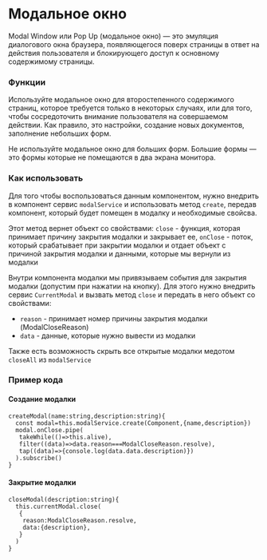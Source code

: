 
<Meta of={ModalStories} />

# Модальное окно

Modal Window или Pop Up (модальное окно) — это эмуляция диалогового окна браузера, появляющегося поверх страницы
в ответ на действия пользователя и блокирующего доступ к основному содержимому страницы.

### Функции

Используйте модальное окно для второстепенного содержимого страниц, которое требуется только в некоторых случаях,
или для того, чтобы сосредоточить внимание пользователя на совершаемом действии. Как правило, это настройки,
создание новых документов, заполнение небольших форм.

Не используйте модальное окно для больших форм. Большие формы — это формы которые не помещаются в два экрана монитора.

### Как использовать

Для того чтобы воспользоваться данным компонентом, нужно внедрить в компонент сервис `modalService` и использовать
метод `create`, передав компонент, который будет помещен в модалку и необходимые свойсва.

Этот метод вернет объект со свойствами: `close` - функция, которая принимает причину закрытия модалки и закрывает ее,
`onClose` - поток, который срабатывает при закрытии модалки и отдает объект с причиной закрытия модалки и данными,
которые мы вернули из модалки

Внутри компонента модалки мы привязываем события для закрытия модалки (допустим при нажатии на кнопку). Для этого
нужно внедрить сервис `CurrentModal` и вызвать метод `close` и передать в него объект со свойствами:

- `reason` - принимает номер причины закрытия модалки (ModalCloseReason)
- `data` - данные, которые нужно вывести из модалки

Также есть возможность скрыть все открытые модалки медотом `closeAll` из `modalService`

### Пример кода

#### Создание модалки

```
createModal(name:string,description:string){
  const modal=this.modalService.create(Component,{name,description})
  modal.onClose.pipe(
   takeWhile(()=>this.alive),
   filter((data)=>data.reason===ModalCloseReason.resolve),
   tap((data)=>{console.log(data.data.description)})
  ).subscribe()
}
```

#### Закрытие модалки

```
closeModal(description:string){
  this.currentModal.close(
   {
    reason:ModalCloseReason.resolve,
    data:{description},
   }
  )
}
```
